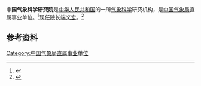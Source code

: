 '''中国气象科学研究院'''是[[中华人民共和国|中华人民共和国]]的一所[[气象科学|气象科学]]研究机构，是[[中国气象局|中国气象局]]直属事业单位。<ref>{{Cite book|title=百科知识数据辞典|author=许力以, 周谊主编|publisher=青岛出版社|year=2008|isbn=|location=青岛|pages=}}</ref>现任院长[[端义宏|端义宏]]。<ref>{{Cite web|title=中国气象科学研究院|url=http://zwgk.cma.gov.cn/zfxxgk/gknr/jgyzn/jgsz/zsdw/202005/t20200523_1677347.html|accessdate=2020-11-09|work=中国气象局|archive-date=2021-06-09|archive-url=https://web.archive.org/web/20210609112442/http://zwgk.cma.gov.cn/zfxxgk/gknr/jgyzn/jgsz/zsdw/202005/t20200523_1677347.html|dead-url=no}}</ref>

== 参考资料 ==
{{reflist}}

[[Category:中国气象局直属事业单位|Category:中国气象局直属事业单位]]